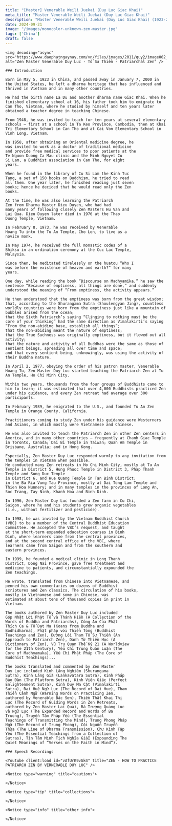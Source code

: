 ```yaml
---
title: "[Master] Venerable Weili Juekai (Duy Luc Giac Khai)"
meta_title: "Master Venerable Weili Juekai (Duy Luc Giac Khai)"
description: "Master Venerable Weili Juekai (Duy Luc Giac Khai) (1923-2000)"
date: 2024-09-21
image: "/images/monocolor-unknown-zen-master.jpg"
tags: ['China']
draft: false
---
```


<div className="grid xl:grid-cols-8 lg:grid-cols-8 md:grid-cols-2 sm:grid-cols-2 xs:grid-cols-1 gap-8 bg-body dark:bg-darkmode-body">

  <div className="lg:col-span-3 md:col-span-1">

    <img decoding="async" src="https://www.daophatngaynay.com/vn/files/images/2011/quy2/image002_354770893.jpg" alt="Zen Master Venerable Duy Luc - Tổ Sư Thiền - Patriarchal Zen" />

    ### Introduction

    Born in May 5, 1923 in China, and passed away in January 7, 2000 in the United States, he left a dharma heritage that has influenced and thrived in Vietnam and in many other countries.

    He had the birth name La Du and another dharma name Giac Khai. When he finished elementary school at 16, his father took him to emigrate to Can Tho, Vietnam, where he studied by himself and ten years later obtained a teacher degree in teaching Chinese.

    From 1948, he was invited to teach for ten years at several elementary schools – first at a school in Ta Keo Province, Cambodia, then at Khai Tri Elementary School in Can Tho and at Cai Von Elementary School in Vinh Long, Vietnam.

    In 1958, after obtaining an Oriental medicine degree, he
    was invited to work as a doctor of traditional medicine
    and provide free medical services to poor patients at the
    Te Nguon Duong Ca Mau clinic and the Minh Nguyet Cu
    Si Lam, a Buddhist association in Can Tho, for eight
    years.

    When he found in the library of Cu Si Lam the Kinh Tuc
    Tang, a set of 150 books on Buddhism, he tried to read
    all them. One year later, he finished reading just seven
    books; hence he decided that he would read only the Zen
    books.

    At the time, he was also learning the Patriarch
    Zen from Dharma Master Dieu Duyen, who had had
    many years of following closely Zen Masters Hu Van and
    Lai Qua. Dieu Duyen later died in 1976 at the Thao
    Duong Temple, Vietnam.

    In February 8, 1973, he was received by Venerable
    Hoang Tu into the Tu An Temple, Cho Lon, to live as a
    novice monk.

    In May 1974, he received the full monastic codes of a
    Bhiksu in an ordination ceremony at the Cuc Lac Temple,
    Malaysia.

    Since then, he meditated tirelessly on the huatou “Who I
    was before the existence of heaven and earth?” for many
    years.

    One day, while reading the book “Discourse on Madhyamika,” he saw the sentence “Because of emptiness, all things are done,” and suddenly understood the meaning of “From emptiness, the activity appears.”

    He then understood that the emptiness was born from the great wisdom;
    that, according to the Shurangama Sutra (Shoulengyan Jing), countless worldly countries were born from the emptiness just like a mountain of bubbles arised from the ocean;
    that the Sixth Patriarch’s saying “Clinging to nothing must be the core of your thinking” had the same direction as Vimalakirti’s saying “From the non-abiding base, establish all things”;
    that the non-abiding meant the nature of emptiness;
    that the True Suchness was originally emptiness, but it flowed out all activity;
    that the nature and activity of all Buddhas were the same as those of sentient beings, spreading all over time and space;
    and that every sentient being, unknowingly, was using the activity of their Buddha nature.

    In April 2, 1977, obeying the order of his patron master, Venerable Hoang Tu, Zen Master Duy Luc started teaching the Patriarch Zen at Tu An Temple, Ho Chi Minh City.

    Within two years, thousands from the four groups of Buddhists came to him to learn; it was estimated that over 4,000 Buddhists practiced Zen under his guidance, and every Zen retreat had average over 300 participants.

    In February 1989, he emigrated to the U.S., and founded Tu An Zen Temple in Orange County, California.

    Practitioners coming to study Zen under his guidance were Westerners and Asians, in which mostly were Vietnamese and Chinese.

    He was also invited to teach the Patriarch Zen in other Zen centers in America, and in many other countries – frequently at Chanh Giac Temple in Toronto, Canada; Dai Bi Temple in Taiwan; Quan Am Temple in Brisbane, Australia; and in Hong Kong.

    Especially, Zen Master Duy Luc responded warmly to any invitation from the temples in Vietnam when possible.
    He conducted many Zen retreats in Ho Chi Minh City, mostly at Tu An Temple in District 5, Hung Phuoc Temple in District 3, Phap Thanh Temple and Sung Duc Temple
    in District 6, and Hue Quang Temple in Tan Binh District;
    in the Ba Ria Vung Tau Province, mostly at Dai Tong Lam Temple and Thien Hoa Nunnery; and in many temples in the provinces of Long An, Soc Trang, Tay Ninh, Khanh Hoa and Binh Dinh.

    In 1996, Zen Master Duy Luc founded a Zen farm in Cu Chi,
    Saigon, where he and his students grew organic vegetables
    (i.e., without fertilizer and pesticide).

    In 1998, he was invited by the Vietnam Buddhist Church
    (VBC) to be a member of the Central Buddhist Education
    Committee. He accepted the VBC’s request, and taught
    at the short-term expanded education courses in Binh
    Dinh, where learners came from the central provinces,
    and at the second central office of the VBC, where
    learners came from Saigon and from the southern and
    eastern provinces.

    In 1999, he founded a medical clinic in Long Thanh
    District, Dong Nai Province, gave free treatment and
    medicine to patients, and circumstantially expounded the
    Zen teachings.

    He wrote, translated from Chinese into Vietnamese, and
    penned his own commentaries on dozens of Buddhist
    scriptures and Zen classics. The circulation of his books,
    mostly in Vietnamese and some in Chinese, was
    estimated at about tens of thousand copies in print in
    Vietnam.

    The books authored by Zen Master Duy Luc included
    Góp Nhặt Lời Phật Tổ và Thánh Hiền (A Collection of the
    Words of Buddha and Patriarchs), Công An Của Phật
    Thích Ca & Tổ Đạt Ma (Koans from Buddha and
    Bodhidharma), Phật pháp với Thiền Tông (Buddhist
    Teachings and Zen), Đường Lối Tham Tổ Sư Thiền (An
    Approach to Patriarch Zen), Danh Từ Thiền Học (A
    Dictionary of Zen), Vũ Trụ Quan Thế Kỷ 21 (A Worldview
    for the 21th Century), Yếu Chỉ Trung Quán Luận (The
    Core of Madhyamaka), Yếu Chỉ Phật Pháp (The Core of
    Buddhist Teachings)...

    The books translated and commented by Zen Master
    Duy Luc included Kinh Lăng Nghiêm (Shurangama
    Sutra), Kinh Lăng Già (Lankavatara Sutra), Kinh Pháp
    Bảo Đàn (The Platform Sutra), Kinh Viên Giác (Perfect
    Enlightenment Sutra), Kinh Duy Ma Cật (Vimalakirti
    Sutra), Đại Huệ Ngữ Lục (The Record of Dai Hue), Tham
    Thiền Cảnh Ngữ (Warning Words on Practicing Zen,
    authored by Venerable Bác Sơn), Thiền Thất Khai Thị
    Lục (The Record of Guiding Words in Zen Retreats,
    authored by Zen Master Lai Quả), Bá Trượng Quảng Lục
    và Ngữ Lục (The Expanded Record and Words of Ba
    Truong), Truyền Tâm Pháp Yếu (The Essential
    Teachings of Transmitting the Mind), Trung Phong Pháp
    Ngữ (The Record of Trung Phong), Cội Nguồn Truyền
    Thừa (The Line of Dharma Transmission), Chư Kinh Tập
    Yếu (The Essential Teachings from a Collection of
    Sutras), Tín Tâm Minh Tịch Nghĩa GiảI (Expounding The
    Quiet Meanings of “Verses on the Faith in Mind”).


  </div>

  <div className="lg:col-span-5 md:col-span-1">

    ### Speech Recordings

    <Youtube client:load id="vAfUrK9vGk4" title="ZEN - HOW TO PRACTICE PATRIARCH ZEN BY VERNERABLE DUY LUC" />

    <Notice type="warning" title="cautions">

    </Notice>

    <Notice type="tip" title="collections">

    </Notice>

    <Notice type="info" title="other info">

    </Notice>

  </div>

</div>
